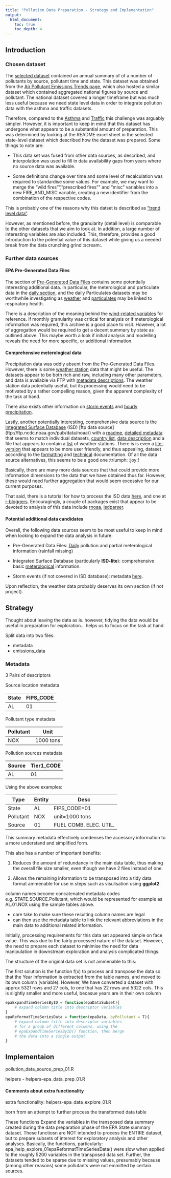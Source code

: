 ```yaml
---
title: "Pollution Data Preparation - Strategy and Implementation"
output:
  html_document:
    toc: true
    toc_depth: 4
---
```


## Introduction

### Chosen dataset

The [selected dataset](https://www.epa.gov/sites/production/files/2016-12/state_tier1_90-16.xls) contained an annual summary of of a number of pollutants by source, pollutant time and state. This dataset was obtained from the [Air Pollutant Emissions Trends page](https://www.epa.gov/air-emissions-inventories/air-pollutant-emissions-trends-data), which also hosted a similar dataset which contained aggregated national figures by source and pollutant. The national dataset covered a longer timeframe but was much less useful because we need state level data in order to integrate pollution data with the asthma and traffic datasets.

Therefore, compared to the [Asthma](https://github.com/drbulu/healthyAir_DSc_proj/blob/master/01_Data_Prep/asthma_data_source_prep_02.Rmd) and [Traffic](https://github.com/drbulu/healthyAir_DSc_proj/blob/master/01_Data_Prep/traffic_data_source_prep_01.Rmd) this challenge was arguably simpler. However, it is important to keep in mind that this dataset has undergone what appears to be a substantial amount of preparation. This was determined by looking at the README excel sheet in the selected state-level dataset which described how the dataset was prepared. Some things to note are:

* This data set was fused from other data sources, as described, and interpolation was used to fill in data availability gaps from years where no source data was available.

* Some definitions change over time and some level of recalculation was required to standardise some values. For example, we may want to merge the "wild fires"", "prescribed fires"" and "misc" variables into a new FIRE_AND_MISC variable, creating a new identifier from the combination of the respective codes.

This is probably one of the reasons why this datset is described as ["trend level data"](https://www.epa.gov/air-emissions-inventories/pollutant-emissions-summary-files-earlier-neis).

However, as mentioned before, the granularity (detail level) is comparable to the other datasets that we aim to look at. In addition, a large number of interesting variables are also included. This, therefore, provides a good introduction to the potential value of this dataset while giving us a needed break from the data crunching grind :scream:.

### Further data sources

#### EPA Pre-Generated Data Files

The section of [Pre-Generated Data Files](https://aqsdr1.epa.gov/aqsweb/aqstmp/airdata/download_files.html) contains some potentially interesting additional data. In particular, the meterological and particulate data in the [daily section](https://aqsdr1.epa.gov/aqsweb/aqstmp/airdata/download_files.html#Daily), and the daily Particulates datasets may be worthwhile investigating as [weather](http://www.abc.net.au/news/2016-11-22/two-die-in-thunderstorm-asthma-emergency-in-melbourne/8044558) and [particulates](http://www.tandfonline.com/doi/abs/10.1080/00039896.1993.9938391) may be linked to respiratory health.

There is a description of the meaning behind the [wind-related variables](https://www.epa.gov/aqs/aqs-wind-speed-and-direction-parameter-change) for reference. If monthly granularity was critical for analysis or if meterological information was required, this archive is a good place to visit. However, a lot of aggregation would be required to get a decent summary by state as outlined above. This maybe worth a look if initial analysis and modelling reveals the need for more specific, or additional information.

#### Comprehensive meterological data

Precipitation data was oddly absent from the Pre-Generated Data Files. However, there is some [weather station](https://www.ncdc.noaa.gov/data-access/land-based-station-data) data that might be useful. The datasets appear to be both rich and raw, including many other parameters, and data is available via FTP with [metadata descriptions](ftp://ftp.ncdc.noaa.gov/pub/data/asos-fivemin/td6401-1.txt). The weather station data potentially useful, but its processing would need to be motivated by a rather compelling reason, given the apparent complexity of the task at hand. 

There also exists other information on [storm events](https://www.ncdc.noaa.gov/stormevents/ftp.jsp) and [hourly precipitation](ftp://ftp.ncdc.noaa.gov/pub/data/hourly_precip-3240/readme.txt).

Lastly, another potentially interesting, comprehensive data source is the [Integrated Surface Database](https://www.ncdc.noaa.gov/isd/data-access) (ISD) [ftp data source] (ftp://ftp.ncdc.noaa.gov/pub/data/noaa/) with a [readme](ftp://ftp.ncdc.noaa.gov/pub/data/noaa/readme.txt), [detailed metadata](ftp://ftp.ncdc.noaa.gov/pub/data/noaa/ish-format-document.pdf) that seems to match individual datasets, [country list](ftp://ftp.ncdc.noaa.gov/pub/data/noaa/country-list.txt), [data description](ftp://ftp.ncdc.noaa.gov/pub/data/noaa/ish-abbreviated.txt)
and a file that appears to contain a [list](ftp://ftp.ncdc.noaa.gov/pub/data/noaa/isd-history.txt) of weather stations. There is is even a [lite-version](ftp://ftp.ncdc.noaa.gov/pub/data/noaa/isd-lite/) that appears to be more user friendly, and thus appealing, dataset according to the [formatting](ftp://ftp.ncdc.noaa.gov/pub/data/noaa/isd-lite/isd-lite-format.txt) and [technical](ftp://ftp.ncdc.noaa.gov/pub/data/noaa/isd-lite/isd-lite-technical-document.txt) documentation. Of all the data source alternatives, this seems to be a good one :triumph: :joy:! 

Basically, there are many more data sources that that could provide more information dimensions to the data that we have obtained thus far. However, these would need further aggregation that would seem excessive for our current purposes.

That said, there is a tutorial for how to process the ISD data [here](http://blue.for.msu.edu/lab-notes/NOAA_0.1-1/NOAA-ws-data.pdf), and one at [r-bloggers](https://www.r-bloggers.com/parse-noaa-integrated-surface-data-files/). Encouragingly, a couple of packages exist that appear to be devoted to analysis of this data include [rnoaa](https://cran.rstudio.com/web/packages/rnoaa/), [isdparser](https://cran.rstudio.com/web/packages/isdparser/).

#### Potential additional data candidates

Overall, the following data sources seem to be most useful to keep in mind when looking to expand the data analysis in future:

* Pre-Generated Data Files: [Daily](https://aqsdr1.epa.gov/aqsweb/aqstmp/airdata/download_files.html#Daily) pollution and partial meterological information (rainfall missing)

* Integrated Surface Database (particularly **ISD-lite**): comprehensive basic [meterological](ftp://ftp.ncdc.noaa.gov/pub/data/noaa/isd-lite/) information.

* Storm events (if not covered in ISD database): metadata [here](ftp://ftp.ncdc.noaa.gov/pub/data/swdi/stormevents/csvfiles/ugc_areas.csv).

Upon reflection, the weather data probably deserves its own section (if not project).

## Strategy

Thought about leaving the data as is. however, tidying the data would be useful in preparation for exploration... helps us to focus on the task at hand.

Split data into two files: 

* metadata
* emissions_data

### Metadata

3 Pairs of descriptors

Source location metadata <!-- use proper HTML tables and set width = 50% -->

| State | FIPS_CODE |
|-------|------|
| AL | 01 |

Pollutant type metadata

| Pollutant | Unit |
|-------|------|
| NOX | 1000 tons |

Pollution sources metadata

| Source | Tier1_CODE |
|-------|------|
| AL | 01 |

Using the above examples:

| Type  | Entity | Desc |
|-------|--------|-------|
| State | AL     | FIPS_CODE=01 |
| Pollutant | NOX     | unit=1000 tons |
| Source | 01 | FUEL COMB. ELEC. UTIL. |

This summary metadata effectively condenses the accessory information to a more understand and simplified form. 

This also has a number of important benefits:

1) Reduces the amount of redundancy in the main data table, thus making the overall file size smaller, even though we have 2 files instead of one.

2) Allows the remaining information to be transposed into a tidy data format ammenable for use in steps such as visulisation using **ggplot2**.

column names become concatenated metadata codes e.g. STATE.SOURCE.Pollutant, which would be represented for example as AL.01.NOX using the sample tables above. 

* care take to make sure these resulting column names are legal
* can then use the metadata table to link the relevant abbreviations in the main data to additional related information.


Initially, processing requirements for this data set appeared simple on face value. This was due to the fairly processed nature of the dataset. However, the need to prepare each dataset to minimise the need for data manipulation in downstream exploration and analysis complicated things.

The structure of the original data set is not ammenable to this:


The first solution is the function f(x) to process and transpose the data so that the Year information is extracted from the table names, and moved to its own column (variable). However, We have converted a dataset with approx 5321 rows and 27 cols, to one that has 22 rows and 5322 cols. This is slightly smaller and more useful, becasue years are in their own column

```r
epaExpandTimeSeriesByID = function(epaDataSubset){
    # expand column title into descriptor variables
}
epaReformatTimeSeriesData = function(epaData, byPollutant = T){
    # expand column title into descriptor variables
    # for a group of different columns, using the
    # epaExpandTimeSeriesByID() function, then merge
    # the data into a single output
}
```

## Implementaion

pollution_data_source_prep_01.R

helpers - helpers-epa_data_prep_01.R



#### Comments about extra functionality

extra functionality: helpers-epa_data_explore_01.R

born from an attempt to further process the transformed data table


These functions Expand the variables in the transposed data summary created
during the data preparation phase of the EPA State summary dataset.
These functiosn are NOT intended to process the ENTIRE dataset, but to prepare
subsets of interest for exploratory analysis and other analyses. Basically,
the functions, particularly:
  epa_help_explore_01epaReformatTimeSeriesData()
were slow when applied to the roughly 5200 variables in the transposed data set.
Further, the datasets tended to be sparse due to missing values, presumably
because (among other reasons) some pollutants were not emmitted by certain sources.